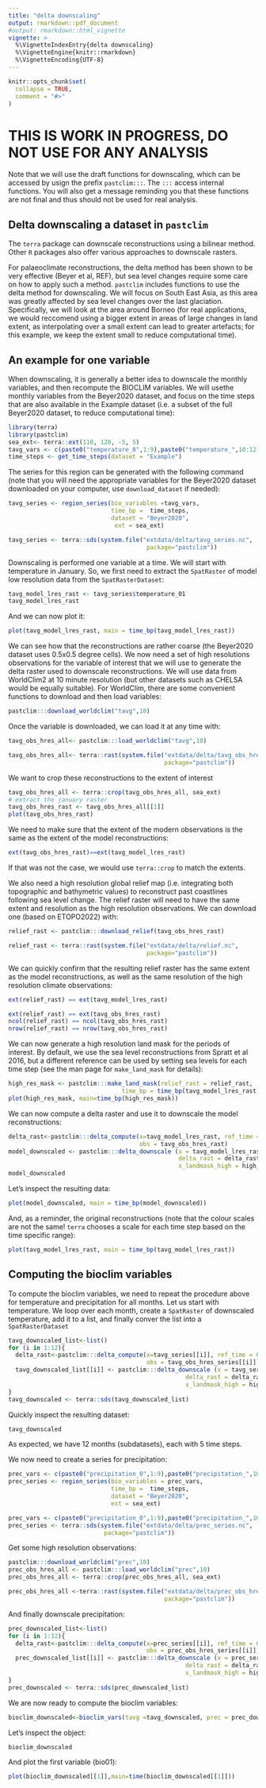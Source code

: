 ```yaml
---
title: "delta downscaling"
output: rmarkdown::pdf_document
#output: rmarkdown::html_vignette
vignette: >
  %\VignetteIndexEntry{delta downscaling}
  %\VignetteEngine{knitr::rmarkdown}
  %\VignetteEncoding{UTF-8}
---
```


```r
knitr::opts_chunk$set(
  collapse = TRUE,
  comment = "#>"
)
```

# THIS IS WORK IN PROGRESS, DO NOT USE FOR ANY ANALYSIS

Note that we will use the draft functions for downscaling, which can be accessed
by usign the prefix `pastclim:::`. The `:::` access internal functions. You will
also get a message reminding you that these functions are not final and thus
should not be used for real analysis.


## Delta downscaling a dataset in `pastclim`

The `terra` package can downscale reconstructions using a bilinear method. Other `R`
packages also offer various approaches to downscale rasters.

For palaeoclimate reconstructions, the delta method has been shown to be very effective
(Beyer et al, REF), but sea level changes require some care on how to apply such a method.
`pastclim` includes functions to use the delta method for downscaling. We will focus on South East
Asia, as this area was greatly affected by sea level changes over the last glaciation. Specifically, we will look at the area around Borneo (for real applications, we would
reccomend using a bigger extent in areas of large changes in land extent, as
interpolating over a small extent can lead to greater artefacts; for this example,
we keep the extent small to reduce computational time).

## An example for one variable

When downscaling, it is generally a better idea to downscale the monthly variables,
and then recompute the BIOCLIM variables. We will usethe monthly variables
from the Beyer2020 dataset, and focus on the time steps that are also available
in the Example dataset (i.e. a subset of the full Beyer2020 dataset, to reduce
computational time):
```r
library(terra)
library(pastclim)
sea_ext<- terra::ext(110, 120, -5, 5)
tavg_vars <- c(paste0("temperature_0",1:9),paste0("temperature_",10:12))
time_steps <- get_time_steps(dataset = "Example")
```
The series for this region can be generated with the following command (note
that you will need the appropriate variables for the Beyer2020 dataset downloaded
on your computer, use `download_dataset` if needed):
```r
tavg_series <- region_series(bio_variables =tavg_vars,
                             time_bp =  time_steps,
                             dataset = "Beyer2020",
                              ext = sea_ext)
```

```r
tavg_series <- terra::sds(system.file("extdata/delta/tavg_series.nc",
                                       package="pastclim"))

```

Downscaling is performed one variable at a time. We will start with temperature in January.
So, we first need to extract the `SpatRaster` of model low resolution data from the `SpatRasterDataset`:
```r
tavg_model_lres_rast <- tavg_series$temperature_01
tavg_model_lres_rast
```
And we can now plot it:
```r
plot(tavg_model_lres_rast, main = time_bp(tavg_model_lres_rast))
```

We can see how that the reconstructions are rather coarse (the Beyer2020 dataset
uses 0.5x0.5 degree cells). We now need a set of
high resolutions observations for the variable of interest that we will use to 
generate the delta raster used to downscale reconstructions. We will use data from
WorldClim2 at 10 minute resolution (but other datasets such as CHELSA would be
equally suitable). For WorldClim, there are some convenient functions to download
and then load variables:
```r
pastclim:::download_worldclim("tavg",10)
```
Once the variable is downloaded, we can load it at any time with:
```r
tavg_obs_hres_all<- pastclim:::load_worldclim("tavg",10)
```

```r
tavg_obs_hres_all<- terra::rast(system.file("extdata/delta/tavg_obs_hres_all.nc",
                                            package="pastclim"))
```


We want to crop these reconstructions to the extent of interest
```r
tavg_obs_hres_all <- terra::crop(tavg_obs_hres_all, sea_ext)
# extract the january raster
tavg_obs_hres_rast <- tavg_obs_hres_all[[1]]
plot(tavg_obs_hres_rast)
```

We need to make sure that the extent of the modern observations is the same as the
extent of the model reconstructions:

```r
ext(tavg_obs_hres_rast)==ext(tavg_model_lres_rast)
```

If that was not the case, we would use `terra::crop` to match the extents.

We also need a high resolution global relief map (i.e. integrating both 
topographic and bathymetric values) to reconstruct past
coastlines following sea level change. The relief raster will need to have
the same extent and resolution as the high resolution observations. We
can download one (based on ETOPO2022) with:

```r
relief_rast <- pastclim:::download_relief(tavg_obs_hres_rast)

```

```r
relief_rast <- terra::rast(system.file("extdata/delta/relief.nc",
                                       package="pastclim"))
```

We can quickly confirm that the resulting relief raster has the same extent 
as the model reconstructions,
as well as the same resolution of the high resolution climate observations:

```r
ext(relief_rast) == ext(tavg_model_lres_rast)

ext(relief_rast) == ext(tavg_obs_hres_rast)
ncol(relief_rast) == ncol(tavg_obs_hres_rast)
nrow(relief_rast) == nrow(tavg_obs_hres_rast)
```

We can now generate a high resolution land mask for the periods of interest. By
default, we use the sea level reconstructions from Spratt et al 2016, but a different
reference can be used by setting sea levels for each time step (see the man page
for `make_land_mask` for details):

```r
high_res_mask <- pastclim:::make_land_mask(relief_rast = relief_rast, 
                                time_bp = time_bp(tavg_model_lres_rast))
plot(high_res_mask, main=time_bp(high_res_mask))
```

We can now compute a delta raster and use it to downscale the model
reconstructions:

```r
delta_rast<-pastclim:::delta_compute(x=tavg_model_lres_rast, ref_time = 0, 
                                     obs = tavg_obs_hres_rast)
model_downscaled <- pastclim:::delta_downscale (x = tavg_model_lres_rast, 
                                                delta_rast = delta_rast,
                                                x_landmask_high = high_res_mask)
model_downscaled
```

Let's inspect the resulting data:
```r
plot(model_downscaled, main = time_bp(model_downscaled))
```

And, as a reminder, the original reconstructions (note that the colour scales are not
the same! `terra` chooses a scale for each time step based on the time specific range):
```r
plot(tavg_model_lres_rast, main = time_bp(tavg_model_lres_rast))
```

## Computing the bioclim variables
To compute the bioclim variables, we need to repeat the procedure above for
temperature and precipitation for all months. Let us start with temperature. We
loop over each month, create a `SpatRaster` of downscaled temperature, add it to
a list, and finally conver the list into a `SpatRasterDataset`

```r
tavg_downscaled_list<-list()
for (i in 1:12){
  delta_rast<-pastclim:::delta_compute(x=tavg_series[[i]], ref_time = 0, 
                                       obs = tavg_obs_hres_series[[i]])
  tavg_downscaled_list[[i]] <- pastclim:::delta_downscale (x = tavg_series[[i]], 
                                                  delta_rast = delta_rast,
                                                  x_landmask_high = high_res_mask)
}
tavg_downscaled <- terra::sds(tavg_downscaled_list)
```

Quickly inspect the resulting dataset:
```r
tavg_downscaled
```
As expected, we have 12 months (subdatasets), each with 5 time steps.

We now need to create a series for precipitation:
```r
prec_vars <- c(paste0("precipitation_0",1:9),paste0("precipitation_",10:12))
prec_series <- region_series(bio_variables = prec_vars,
                             time_bp =  time_steps,
                             dataset = "Beyer2020",
                             ext = sea_ext)
```

```r
prec_vars <- c(paste0("precipitation_0",1:9),paste0("precipitation_",10:12))
prec_series <- terra::sds(system.file("extdata/delta/prec_series.nc",
                           package="pastclim"))

```

Get some high resolution observations:
```r
pastclim:::download_worldclim("prec",10)
prec_obs_hres_all <- pastclim:::load_worldclim("prec",10)
prec_obs_hres_all <- terra::crop(prec_obs_hres_all, sea_ext)
```

```r
prec_obs_hres_all <-terra::rast(system.file("extdata/delta/prec_obs_hres_all.nc",
                                            package="pastclim"))

```

And finally downscale precipitation:
```r
prec_downscaled_list<-list()
for (i in 1:12){
  delta_rast<-pastclim:::delta_compute(x=prec_series[[i]], ref_time = 0, 
                                       obs = prec_obs_hres_series[[i]])
  prec_downscaled_list[[i]] <- pastclim:::delta_downscale (x = prec_series[[i]], 
                                                  delta_rast = delta_rast,
                                                  x_landmask_high = high_res_mask)
}
prec_downscaled <- terra::sds(prec_downscaled_list)
```

We are now ready to compute the bioclim variables:
```r
bioclim_downscaled<-bioclim_vars(tavg =tavg_downscaled, prec = prec_downscaled)
```

Let's inspect the object:
```r
bioclim_downscaled
```

And plot the first variable (bio01):
```r
plot(bioclim_downscaled[[1]],main=time(bioclim_downscaled[[1]]))
```